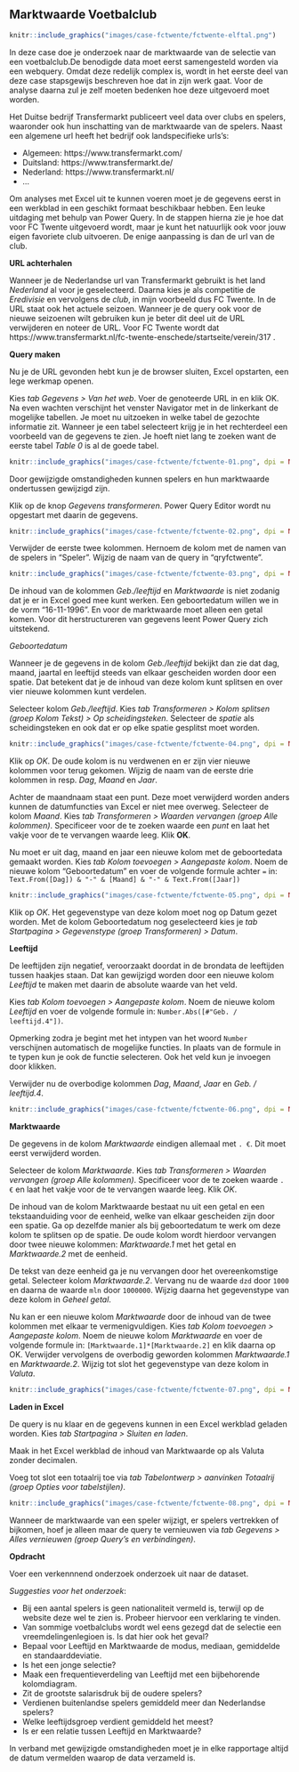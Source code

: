 ## Marktwaarde Voetbalclub {#case-fctwente}

```r
knitr::include_graphics("images/case-fctwente/fctwente-elftal.png")
```

In deze case doe je onderzoek naar de marktwaarde van de selectie van een voetbalclub.De benodigde data moet eerst samengesteld worden via een webquery. Omdat deze redelijk complex is, wordt in het eerste deel van deze case stapsgewijs beschreven hoe dat in zijn werk gaat. Voor de analyse daarna zul je zelf moeten bedenken hoe deze uitgevoerd moet worden.

:::{.data}
Het Duitse bedrijf Transfermarkt publiceert veel data over clubs en spelers, waaronder ook hun inschatting van de marktwaarde van de spelers. Naast een algemene url heeft het bedrijf ook landspecifieke urls's:

+ Algemeen: https://www.transfermarkt.com/
+ Duitsland: https://www.transfermarkt.de/
+ Nederland: https://www.transfermarkt.nl/
+ ...
:::

Om analyses met Excel uit te kunnen voeren moet je de gegevens eerst in een werkblad in een geschikt formaat beschikbaar hebben. Een leuke uitdaging met behulp van Power Query. In de stappen hierna zie je hoe dat voor FC Twente uitgevoerd wordt, maar je kunt het natuurlijk ook voor jouw eigen favoriete club uitvoeren. De enige aanpassing is dan de url van de club.

**URL achterhalen**

Wanneer je de Nederlandse url van Transfermarkt gebruikt is het land *Nederland* al voor je geselecteerd. Daarna kies je als competitie de *Eredivisie* en vervolgens de *club*, in mijn voorbeeld dus FC Twente. In de URL staat ook het actuele seizoen. Wanneer je de query ook voor de nieuwe seizoenen wilt gebruiken kun je beter dit deel uit de URL verwijderen en noteer de URL. Voor FC Twente wordt dat https://www.transfermarkt.nl/fc-twente-enschede/startseite/verein/317 .

**Query maken**

Nu je de URL gevonden hebt kun je de browser sluiten, Excel opstarten, een lege werkmap openen.

Kies *tab Gegevens > Van het web*. Voer de genoteerde URL in en klik OK. Na even wachten verschijnt het venster Navigator met in de linkerkant de mogelijke tabellen. Je moet nu uitzoeken in welke tabel de gezochte informatie zit. Wanneer je een tabel selecteert krijg je in het rechterdeel een voorbeeld van de gegevens te zien. Je hoeft niet lang te zoeken want de eerste tabel *Table 0* is al de goede tabel.

```r
knitr::include_graphics("images/case-fctwente/fctwente-01.png", dpi = NA)
```

:::{ .caution}
Door gewijzigde omstandigheden kunnen spelers en hun marktwaarde ondertussen gewijzigd zijn.
:::

Klik op de knop *Gegevens transformeren*. Power Query Editor wordt nu opgestart met daarin de gegevens.

```r
knitr::include_graphics("images/case-fctwente/fctwente-02.png", dpi = NA)
```

Verwijder de eerste twee kolommen. Hernoem de kolom met de namen van de spelers in "Speler". Wijzig de naam van de query in "qryfctwente".

```r
knitr::include_graphics("images/case-fctwente/fctwente-03.png", dpi = NA)
```

De inhoud van de kolommen *Geb./leeftijd* en *Marktwaarde* is niet zodanig dat je er in Excel goed mee kunt werken. Een geboortedatum willen we in de vorm "16-11-1996". En voor de marktwaarde moet alleen een getal komen. Voor dit herstructureren van gegevens leent Power Query zich uitstekend.

*Geboortedatum*

Wanneer je de gegevens in de kolom *Geb./leeftijd* bekijkt dan zie dat dag, maand, jaartal en leeftijd steeds van elkaar gescheiden worden door een spatie. Dat betekent dat je de inhoud van deze kolom kunt splitsen en over vier nieuwe kolommen kunt verdelen.

Selecteer kolom *Geb./leeftijd*. Kies *tab Transformeren > Kolom splitsen (groep Kolom Tekst) > Op scheidingsteken*. Selecteer de *spatie* als scheidingsteken en ook dat er op elke spatie gesplitst moet worden.

```r
knitr::include_graphics("images/case-fctwente/fctwente-04.png", dpi = NA)
```

Klik op *OK*. De oude kolom is nu verdwenen en er zijn vier nieuwe kolommen voor terug gekomen. Wijzig de naam van de eerste drie kolommen in resp. *Dag*, *Maand* en *Jaar*.

Achter de maandnaam staat een punt. Deze moet verwijderd worden anders kunnen de datumfuncties van Excel er niet mee overweg. Selecteer de kolom *Maand*. Kies *tab Transformeren > Waarden vervangen (groep Alle kolommen)*. Specificeer voor de te zoeken waarde een *punt* en laat het vakje voor de te vervangen waarde leeg. Klik **OK**.

Nu moet er uit dag, maand en jaar een nieuwe kolom met de geboortedata gemaakt worden. Kies *tab Kolom toevoegen > Aangepaste kolom*. Noem de nieuwe kolom "Geboortedatum" en voer de volgende formule achter `=` in: `Text.From([Dag]) & "-" & [Maand] & "-" & Text.From([Jaar])`

```r
knitr::include_graphics("images/case-fctwente/fctwente-05.png", dpi = NA)
```

Klik op *OK*. Het gegevenstype van deze kolom moet nog op Datum gezet worden. Met de kolom Geboortedatum nog geselecteerd kies je *tab Startpagina > Gegevenstype (groep Transformeren) > Datum*.

**Leeftijd**

De leeftijden zijn negatief, veroorzaakt doordat in de brondata de leeftijden tussen haakjes staan. Dat kan gewijzigd worden door een nieuwe kolom *Leeftijd* te maken met daarin de absolute waarde van het veld.

Kies *tab Kolom toevoegen > Aangepaste kolom*. Noem de nieuwe kolom   *Leeftijd* en voer de volgende formule in: `Number.Abs([#"Geb. / leeftijd.4"])`.

Opmerking zodra je begint met het intypen van het woord `Number` verschijnen automatisch de mogelijke functies. In plaats van de formule in te typen kun je ook de functie selecteren. Ook het veld kun je invoegen door klikken.

Verwijder nu de overbodige kolommen *Dag*, *Maand*, *Jaar* en *Geb. / leeftijd.4*.

```r
knitr::include_graphics("images/case-fctwente/fctwente-06.png", dpi = NA)
```

**Marktwaarde**

De gegevens in de kolom *Marktwaarde* eindigen allemaal met `. €`. Dit moet eerst verwijderd worden.

Selecteer de kolom *Marktwaarde*. Kies *tab Transformeren > Waarden vervangen (groep Alle kolommen)*. Specificeer voor de te zoeken waarde `. €` en laat het vakje voor de te vervangen waarde leeg. Klik *OK*.

De inhoud van de kolom Marktwaarde bestaat nu uit een getal en een tekstaanduiding voor de eenheid, welke van elkaar gescheiden zijn door een spatie. Ga op dezelfde manier als bij geboortedatum te werk om deze kolom te splitsen op de spatie. De oude kolom wordt hierdoor vervangen door twee nieuwe kolommen: *Marktwaarde.1* met het getal en *Marktwaarde.2* met de eenheid.

De tekst van deze eenheid ga je nu vervangen door het overeenkomstige getal. Selecteer kolom *Marktwaarde.2*. Vervang nu de waarde `dzd` door `1000` en daarna de waarde `mln` door `1000000`. Wijzig daarna het gegevenstype van deze kolom in *Geheel getal*.

Nu kan er een nieuwe kolom *Marktwaarde* door de inhoud van de twee kolommen met elkaar te vermenigvuldigen. Kies *tab Kolom toevoegen > Aangepaste kolom*. Noem de nieuwe kolom *Marktwaarde* en voer de volgende formule in: `[Marktwaarde.1]*[Marktwaarde.2]` en klik daarna op OK. Verwijder vervolgens de overbodig geworden kolommen *Marktwaarde.1* en *Marktwaarde.2*. Wijzig tot slot het gegevenstype van deze kolom in *Valuta*.

```r
knitr::include_graphics("images/case-fctwente/fctwente-07.png", dpi = NA)
```

**Laden in Excel**

De query is nu klaar en de gegevens kunnen in een Excel werkblad geladen worden. Kies *tab Startpagina > Sluiten en laden*.

Maak in het Excel werkblad de inhoud van Marktwaarde op als Valuta zonder decimalen.

Voeg tot slot een totaalrij toe via *tab Tabelontwerp > aanvinken Totaalrij (groep Opties voor tabelstijlen)*.

```r
knitr::include_graphics("images/case-fctwente/fctwente-08.png", dpi = NA)
```

Wanneer de marktwaarde van een speler wijzigt, er spelers vertrekken of bijkomen, hoef je alleen maar de query te vernieuwen via *tab Gegevens > Alles vernieuwen (groep Query's en verbindingen)*.

**Opdracht**

Voer een verkennnend onderzoek onderzoek uit naar de dataset.

*Suggesties voor het onderzoek*:

+ Bij een aantal spelers is geen nationaliteit vermeld is, terwijl op de website deze wel te zien is. Probeer hiervoor een verklaring te vinden.
+ Van sommige voetbalclubs wordt wel eens gezegd dat de selectie een vreemdelingenlegioen is. Is dat hier ook het geval?
+ Bepaal voor Leeftijd en Marktwaarde de modus, mediaan, gemiddelde en standaarddeviatie.
+ Is het een jonge selectie?
+ Maak een frequentieverdeling van Leeftijd met een bijbehorende kolomdiagram.
+ Zit de grootste salarisdruk bij de oudere spelers?
+ Verdienen buitenlandse spelers gemiddeld meer dan Nederlandse spelers?
+ Welke leeftijdsgroep verdient gemiddeld het meest?
+ Is er een relatie tussen Leeftijd en Marktwaarde?

:::{ .tip}
In verband met gewijzigde omstandigheden moet je in elke rapportage altijd de datum vermelden waarop de data verzameld is.
:::
